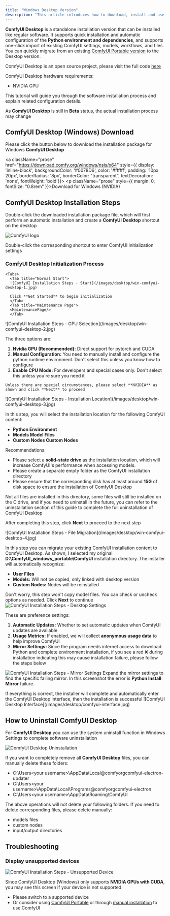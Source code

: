 ```yaml
---
title: "Windows Desktop Version"
description: "This article introduces how to download, install and use ComfyUI Desktop for Windows"
---
```




**ComfyUI Desktop** is a standalone installation version that can be installed like regular software. It supports quick installation and automatic configuration of the **Python environment and dependencies**, and supports one-click import of existing ComfyUI settings, models, workflows, and files. You can quickly migrate from an existing [ComfyUI Portable version](/installation/comfyui_portable_windows) to the Desktop version.

ComfyUI Desktop is an open source project, please visit the full code [here](https://github.com/Comfy-Org/desktop)

ComfyUI Desktop hardware requirements:
- NVIDIA GPU

This tutorial will guide you through the software installation process and explain related configuration details.

<Warning>As **ComfyUI Desktop** is still in **Beta** status, the actual installation process may change</Warning>

## ComfyUI Desktop (Windows) Download

Please click the button below to download the installation package for Windows **ComfyUI Desktop**

<a className="prose" href="https://download.comfy.org/windows/nsis/x64" style={{ display: 'inline-block', backgroundColor: '#0078D6', color: '#ffffff', padding: '10px 20px', borderRadius: '8px', borderColor: "transparent", textDecoration: 'none', fontWeight: 'bold'}}>
    <p className="prose" style={{ margin: 0, fontSize: "0.8rem" }}>Download for Windows (NVIDIA)</p>
</a>

## ComfyUI Desktop Installation Steps

Double-click the downloaded installation package file, which will first perform an automatic installation and create a **ComfyUI Desktop** shortcut on the desktop

![ComfyUI logo](/images/desktop/win-comfyui-desktop-shortcut.jpg)

Double-click the corresponding shortcut to enter ComfyUI initialization settings

### ComfyUI Desktop Initialization Process

<Steps>
  <Step title="Start Screen">

    <Tabs>
      <Tab title="Normal Start">
      ![ComfyUI Installation Steps - Start](/images/desktop/win-comfyui-desktop-1.jpg)

      Click **Get Started** to begin initialization
      </Tab>
      <Tab title="Maintenance Page">
      <MaintenancePage/>
      </Tab>
   </Tabs>

  </Step>
  <Step title="Select GPU">
  ![ComfyUI Installation Steps - GPU Selection](/images/desktop/win-comfyui-desktop-2.jpg)

   The three options are:
   1. **Nvidia GPU (Recommended):** Direct support for pytorch and CUDA
   2. **Manual Configuration:** You need to manually install and configure the python runtime environment. Don't select this unless you know how to configure
   3. **Enable CPU Mode:** For developers and special cases only. Don't select this unless you're sure you need it
    
    Unless there are special circumstances, please select **NVIDIA** as shown and click **Next** to proceed
  </Step>
  <Step title="Install location">
  ![ComfyUI Installation Steps - Installation Location](/images/desktop/win-comfyui-desktop-3.jpg)

   In this step, you will select the installation location for the following ComfyUI content:
  - **Python Environment**
  - **Models Model Files**
  - **Custom Nodes Custom Nodes**

  Recommendations:
  - Please select a **solid-state drive** as the installation location, which will increase ComfyUI's performance when accessing models.
  - Please create a separate empty folder as the ComfyUI installation directory
  - Please ensure that the corresponding disk has at least around **15G** of disk space to ensure the installation of ComfyUI Desktop
  
  <Note>Not all files are installed in this directory, some files will still be installed on the C drive, and if you need to uninstall in the future, you can refer to the uninstallation section of this guide to complete the full uninstallation of ComfyUI Desktop</Note>

  After completing this step, click **Next** to proceed to the next step

  </Step>
  <Step title="Migrate from Existing Installation (Optional)">
  ![ComfyUI Installation Steps - File Migration](/images/desktop/win-comfyui-desktop-4.jpg)

  In this step you can migrate your existing ComfyUI installation content to ComfyUI Desktop. As shown, I selected my original **D:\ComfyUI_windows_portable\ComfyUI** installation directory. The installer will automatically recognize:
  - **User Files**
  - **Models:** Will not be copied, only linked with desktop version
  - **Custom Nodes:** Nodes will be reinstalled

  Don't worry, this step won't copy model files. You can check or uncheck options as needed. Click **Next** to continue
  </Step>
  <Step title="Desktop Settings">
  ![ComfyUI Installation Steps - Desktop Settings](/images/desktop/win-comfyui-desktop-5.jpg)

   These are preference settings:
   1. **Automatic Updates:** Whether to set automatic updates when ComfyUI updates are available
   2. **Usage Metrics:** If enabled, we will collect **anonymous usage data** to help improve ComfyUI
   3. **Mirror Settings:** Since the program needs internet access to download Python and complete environment installation, if you see a red ❌ during installation indicating this may cause installation failure, please follow the steps below

   ![ComfyUI Installation Steps - Mirror Settings](/images/desktop/win-comfyui-desktop-6.jpg)
   Expand the mirror settings to find the specific failing mirror. In this screenshot the error is **Python Install Mirror** failure.

  <MirrorLinks/>
  
  </Step>
  <Step title="Complete the installation">
  If everything is correct, the installer will complete and automatically enter the ComfyUI Desktop interface, then the installation is successful
  ![ComfyUI Desktop Interface](/images/desktop/comfyui-interface.jpg)
  </Step>
</Steps>

<FirstGeneration/>
<UpdateComfyui/>

## How to Uninstall ComfyUI Desktop

For **ComfyUI Desktop** you can use the system uninstall function in Windows Settings to complete software uninstallation

![ComfyUI Desktop Uninstallation](/images/desktop/win-uninstall-comfyui.jpg)

If you want to completely remove all **ComfyUI Desktop** files, you can manually delete these folders:
- C:\Users\<your username>\AppData\Local\@comfyorgcomfyui-electron-updater
- C:\Users\<your username>\AppData\Local\Programs\@comfyorgcomfyui-electron
- C:\Users\<your username>\AppData\Roaming\ComfyUI

The above operations will not delete your following folders. If you need to delete corresponding files, please delete manually:
- models files
- custom nodes
- input/output directories

## Troubleshooting

### Display unsupported devices

![ComfyUI Installation Steps - Unsupported Device](/images/desktop/win-comfyui-desktop-0.jpg)

Since ComfyUI Desktop (Windows) only supports **NVIDIA GPUs with CUDA**, you may see this screen if your device is not supported
- Please switch to a supported device
- Or consider using [ComfyUI Portable](/installation/comfyui_portable_windows) or through [manual installation](/installation/manual_install) to use ComfyUI

<TroubleshootingGpt/>
<TroubleshootingFeedback
log_path="C:\Users\ <your username> \AppData\Roaming\ComfyUI\logs"
config_path="C:\Users\ <your username> \AppData\Roaming\ComfyUI"
/>
